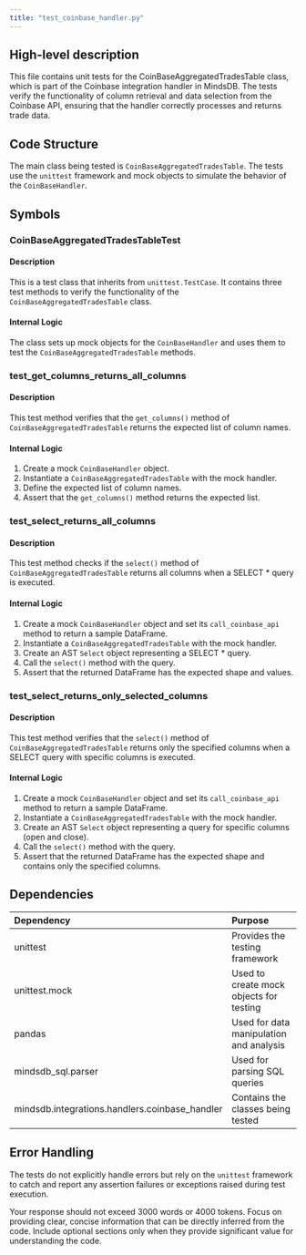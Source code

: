 ```yaml
---
title: "test_coinbase_handler.py"
---
```


## High-level description
This file contains unit tests for the CoinBaseAggregatedTradesTable class, which is part of the Coinbase integration handler in MindsDB. The tests verify the functionality of column retrieval and data selection from the Coinbase API, ensuring that the handler correctly processes and returns trade data.

## Code Structure
The main class being tested is `CoinBaseAggregatedTradesTable`. The tests use the `unittest` framework and mock objects to simulate the behavior of the `CoinBaseHandler`.

## Symbols

### CoinBaseAggregatedTradesTableTest
#### Description
This is a test class that inherits from `unittest.TestCase`. It contains three test methods to verify the functionality of the `CoinBaseAggregatedTradesTable` class.

#### Internal Logic
The class sets up mock objects for the `CoinBaseHandler` and uses them to test the `CoinBaseAggregatedTradesTable` methods.

### test_get_columns_returns_all_columns
#### Description
This test method verifies that the `get_columns()` method of `CoinBaseAggregatedTradesTable` returns the expected list of column names.

#### Internal Logic
1. Create a mock `CoinBaseHandler` object.
2. Instantiate a `CoinBaseAggregatedTradesTable` with the mock handler.
3. Define the expected list of column names.
4. Assert that the `get_columns()` method returns the expected list.

### test_select_returns_all_columns
#### Description
This test method checks if the `select()` method of `CoinBaseAggregatedTradesTable` returns all columns when a SELECT * query is executed.

#### Internal Logic
1. Create a mock `CoinBaseHandler` object and set its `call_coinbase_api` method to return a sample DataFrame.
2. Instantiate a `CoinBaseAggregatedTradesTable` with the mock handler.
3. Create an AST `Select` object representing a SELECT * query.
4. Call the `select()` method with the query.
5. Assert that the returned DataFrame has the expected shape and values.

### test_select_returns_only_selected_columns
#### Description
This test method verifies that the `select()` method of `CoinBaseAggregatedTradesTable` returns only the specified columns when a SELECT query with specific columns is executed.

#### Internal Logic
1. Create a mock `CoinBaseHandler` object and set its `call_coinbase_api` method to return a sample DataFrame.
2. Instantiate a `CoinBaseAggregatedTradesTable` with the mock handler.
3. Create an AST `Select` object representing a query for specific columns (open and close).
4. Call the `select()` method with the query.
5. Assert that the returned DataFrame has the expected shape and contains only the specified columns.

## Dependencies
| Dependency | Purpose |
|:-----------|:--------|
| unittest | Provides the testing framework |
| unittest.mock | Used to create mock objects for testing |
| pandas | Used for data manipulation and analysis |
| mindsdb_sql.parser | Used for parsing SQL queries |
| mindsdb.integrations.handlers.coinbase_handler | Contains the classes being tested |

## Error Handling
The tests do not explicitly handle errors but rely on the `unittest` framework to catch and report any assertion failures or exceptions raised during test execution.

Your response should not exceed 3000 words or 4000 tokens. Focus on providing clear, concise information that can be directly inferred from the code. Include optional sections only when they provide significant value for understanding the code.
